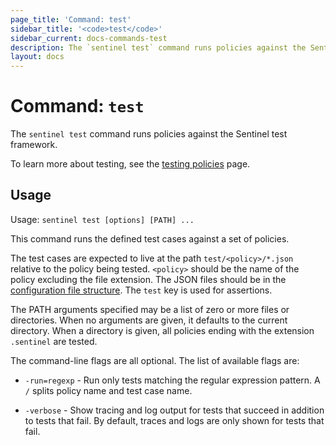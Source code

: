 ```yaml
---
page_title: 'Command: test'
sidebar_title: '<code>test</code>'
sidebar_current: docs-commands-test
description: The `sentinel test` command runs policies against the Sentinel test framework.
layout: docs
---
```


# Command: `test`

The `sentinel test` command runs policies against the Sentinel test framework.

To learn more about testing, see the [testing
policies](/sentinel/writing/testing) page.

## Usage

Usage: `sentinel test [options] [PATH] ...`

This command runs the defined test cases against a set of policies.

The test cases are expected to live at the path `test/<policy>/*.json` relative
to the policy being tested. `<policy>` should be the name of the policy
excluding the file extension. The JSON files should be in the [configuration
file structure](/sentinel/commands/config). The `test` key is used for
assertions.

The PATH arguments specified may be a list of zero or more files or directories.
When no arguments are given, it defaults to the current directory. When a
directory is given, all policies ending with the extension `.sentinel` are
tested.

The command-line flags are all optional. The list of available flags are:

* `-run=regexp` - Run only tests matching the regular expression pattern.
  A `/` splits policy name and test case name.

* `-verbose` - Show tracing and log output for tests that succeed in addition
  to tests that fail. By default, traces and logs are only shown for tests that
  fail.
